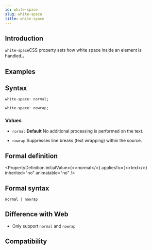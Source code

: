 ```yaml
---
id: white-space
slug: white-space
title: white-space
---
```


## Introduction

`white-space`CSS property sets how white space inside an element is handled.。

## Examples


<Go
  example="css-api"
  defaultFile="src/white-space/App.tsx"
  img="https://lf-lynx.tiktok-cdns.com/obj/lynx-artifacts-oss-sg/lynx-website/assets/doc/css/white-space.jpg"
  entry="src/white-space"
  defaultEntryFile="dist/white-space.lynx.bundle"
/>

## Syntax

```css
white-space: normal;

white-space: nowrap;
```

### Values

- `normal`
  **Default**
  No additional processing is performed on the text.

- `nowrap`
  Suppresses line breaks (text wrapping) within the source.

## Formal definition


<PropertyDefinition
  initialValue={<>normal</>}
  appliesTo={<>text</>}
  inherited="no"
  animatable="no"
/>

## Formal syntax

```
normal | nowrap
```

## Difference with Web

- Only support `normal` and `nowrap`

## Compatibility


<LegacyCompatTable metadata="css/properties/white-space" />
